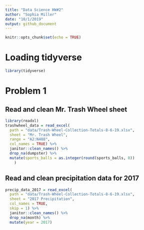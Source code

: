 ```yaml
---
title: "Data Science HW#2"
author: "Sophia Miller"
date: "10/1/2019"
output: github_document
---
```


```r
knitr::opts_chunk$set(echo = TRUE)
```

# Loading tidyverse
```r
library(tidyverse)
```

# Problem 1
## Read and clean Mr. Trash Wheel sheet

```r
library(readxl)
trashwheel_data = read_excel(
  path = "data/Trash-Wheel-Collection-Totals-8-6-19.xlsx",
  sheet = "Mr. Trash Wheel",
  range = "A2:N408",
  col_names = TRUE) %>%
  janitor::clean_names() %>%
  drop_na(dumpster) %>%
  mutate(sports_balls = as.integer(round(sports_balls, 0))
    )
``` 

## Read and clean precipitation data for 2017

```r
precip_data_2017 = read_excel(
  path = "data/Trash-Wheel-Collection-Totals-8-6-19.xlsx",
  sheet = "2017 Precipitation",
  col_names = TRUE,
  skip = 1) %>%
  janitor::clean_names() %>%
  drop_na(month) %>%
  mutate(year = 2017)
```

